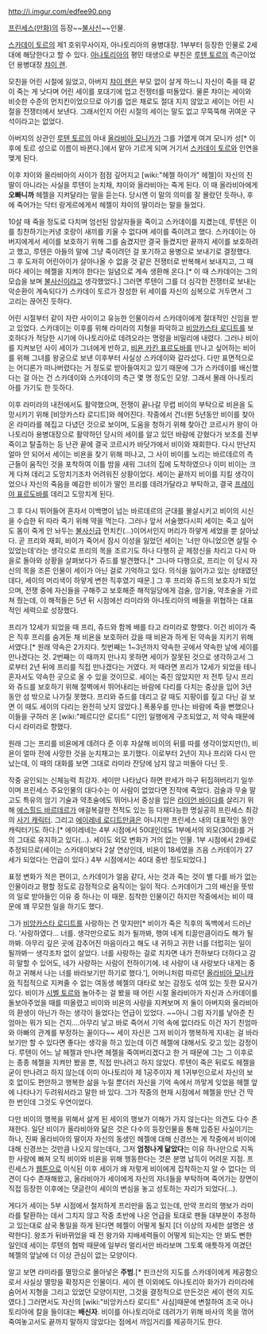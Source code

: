 http://i.imgur.com/edfee90.png

[[프린세스(만화)]]의 등장~~[[불사신]]~~인물.

[[스카데이 토르]]의 제1 호위무사이자, 아나토리아의 용병대장. 1부부터 등장한 인물로 2세대에 해당한다고 할 수 있다. [[아나토리아]]의 평민 태생으로 부친은 [[루텐 토르]]의 측근이었던 용병대장 [[챠이 렌]].

모친을 어린 시절에 잃었고, 아버지 [[챠이 렌]]은 부모 없이 살게 하느니 자신이 죽을 때 같이 죽는 게 낫다며 어린 세이를 포대기에 업고 전쟁터를 떠돌았다. 물론 챠이는 세이와 비슷한 수준의 먼치킨이었으므로 아기를 업은 채로도 절대 지지 않았고 세이는 어린 시절을 전쟁터에서 보낸다. 그래서인지 어린 시절의 세이는 말도 없고 무뚝뚝해 귀여운 구석이라고는 없었다.

아버지의 상관인 [[루텐 토르]]의 아내 [[올라비아 모니카]]가 그를 가엾게 여겨 모니카 성[* 이후에 토르 성으로 이름이 바뀐다.]에서 맡아 기르게 되며 거기서 [[스카데이 토르]]와 인연을 맺게 된다.

이후 챠이와 올라비아의 사이가 점점 깊어지고 [wiki:"헤젤 하이가" 헤젤]이 자신의 친딸이 아니라는 사실을 루텐이 눈치채, 챠이와 올라비아는 죽게 된다. 이 때 올라비아에게 '''오빠니까''' 헤젤을 지켜달라는 말을 듣는다. 당시엔 이 말의 의미를 잘 몰랐던 듯하나, 후에 죽어가는 닥터 랑게르에게서 헤젤이 챠이의 딸이라는 말을 들었다.

10살 때 죽을 정도로 다치며 엄선된 암살자들을 죽이고 스카데이를 지켰는데, 루텐은 이를 칭찬하기는커녕 호랑이 새끼를 키울 수 없다며 세이를 죽이려고 했다. 스카데이는 아버지에게서 세이를 보호하기 위해 그를 숨겼지만 결국 들켰지만 끝까지 세이를 보호하려고 했고, 루텐은 아들의 말에 그냥 죽이려던 걸 포기하고 용병으로 보내기로 결정했다. 그 후 도저히 어린아이가 살아나올 수 없을 것 같은 전쟁터로 반복해서 보내지고, 그 때마다 세이는 헤젤을 지켜야 한다는 일념으로 계속 생환해 온다.[* 이 때 스카데이는 그의 모습을 보며 [[불사신]]이라고 생각했었다.] 그러면 루텐이 그를 더 심각한 전쟁터로 보내는 악순환이 계속되다가 스카데이 토르가 장성한 뒤 세이를 자신의 심복으로 거두면서 그 고리는 끊어진 듯하다.

어린 시절부터 같이 자란 사이이고 유능한 인물이라서 스카데이에게 절대적인 신임을 받고 있었다. 스카데이는 이후를 위해 라미라의 지형을 파악하고 [[비앙카스타 로디트]]를 보호하다가 적당한 시기에 아나토리아로 데려오라는 명령을 비밀리에 내렸다. 그러나 비이를 지켜보던 사이 세이가 그녀에게 반하고, [[비욘 카칸 표르도바]]를 만나고 싶어하는 비이를 위해 그녀를 왕궁으로 보낸 이후부터 사실상 스카데이와 갈라섰다. 다만 표면적으로는 어디론가 떠나버렸다는 거 정도로 받아들여지고 있기 때문에 그가 스카데이를 배신했다는 걸 아는 건 스카데이와 스카데이의 측근 몇 명 정도인 모양. 그래서 몰래 아나토리아를 가기도 한 듯하다.

이후 라미라의 내전에서도 활약했으며, 전쟁이 끝나갈 무렵 비이의 부탁으로 비욘을 도망시키기 위해 [비앙카스타 로디트]와 헤어진다. 작중에서 건너뛴 5년동안 비이를 찾아 온 라미라를 헤집고 다녔던 것으로 보이며, 도움을 청하기 위해 찾아간 코르시카 왕이 아나토리아 용병대장으로 활약하던 당시의 세이를 알고 있던 바람에 갇혔다가 보초를 전부 죽이고 탈출하는 등 난관 끝에 결국 코르시카 바닷가에서 비이와 재회한다. 다시 만난지 얼마 안 되어서 세이는 비욘을 찾기 위해 떠나고, 그 사이 비이를 노리는 바르데르의 측근들이 움직인 것을 포착하여 이틀 밤을 새워 그녀의 집에 도착하였으나 이미 비이는 크게 다쳐 데리고 도망치기조차 어려워진 상황이었다. 세이는 끝까지 비이를 지킬 생각이었으나 자신의 죽음을 예감한 비이가 딸인 프리를 데려가달라고 부탁하고, 결국 [[프레이야 표르도바]]를 데리고 도망치게 된다.

그 후 다시 뛰어들어 혼자서 이백명이 넘는 바르데르의 군대를 몰살시키고 비이의 시신을 수습한 뒤 따라 죽기 위해 약을 먹는다. 그러나 앞서 서술했다시피 세이는 죽고 싶어도 몸이 죽게 안 놔두는 [[불사신]]급 먼치킨(...)이어서인지 머리가 하얗게 세었을 뿐 살아났다. 곧 프리와 재회, 비이가 죽어서 잠시 이성을 잃었던 세이는 '너만 아니었으면 살릴 수 있었는데'라는 생각으로 프리의 목을 조르기도 하나 다행히 곧 제정신을 차리고 다시 마을로 돌아와 상황을 살펴보다가 쥬드를 발견했다.[* 그나마 다행으로, 프리는 이 당시 자신의 목을 조른 인물이 세이가 아닌 걸로 기억하고 있다. 의식을 잃어가고 있는 상태였던데다, 세이의 머리색이 하얗게 변한 직후였기 때문.] 그 후 프리와 쥬드의 보호자가 되었으며, 전쟁 중에 자신들을 구해주고 보호해준 해적일당에게 검술, 암기술, 약초술을 가르쳐 줬는데, 이 해적들은 5년 뒤 시점에선 라미라와 아나토리아의 배들을 위협하는 대표적인 세력으로 성장했다.

프리가 12세가 되었을 때 프리, 쥬드와 함께 배를 타고 라미라로 향했다. 이건 비이가 죽은 직후 프리를 숨겨둔 채 비욘을 보호하러 갔을 때 비욘과 하게 된 약속을 지키기 위해서였다.[* 원래 약속은 2가지다. 첫번째는 1~3년까지 약속한 곳에서 약속한 날에 세이를 만나겠다는 것. 2번째는 이 때까지 만나지 못하면 세이가 잘못된 것으로 생각하고서 그로부터 2년 뒤에 프리를 직접 만나겠다는 거였다. 저 때라면 프리가 12세가 되었을 테니 혼자서도 약속한 곳으로 올 수 있을 것이므로. 세이는 죽진 않았지만 저 전투 당시 프리와 쥬드를 보호하기 위해 절벽에서 뛰어내리는 바람에 다리를 다치는 중상을 입어 3년 동안 섬 밖으로 나가질 못했다. 프리와 쥬드를 데리고 갈 때도 지팡이를 짚고 다닌 걸 보면 이 때도 세이의 다리는 완전히 낫지 않았다.] 폭풍우를 만나는 바람에 죽을 뻔했으나 이들을 구하러 온 [wiki:"페르디안 로디트" 디안] 일행에게 구조되었고, 저 약속 때문에 다시 라미라로 향했다.

원래 그는 프리를 비욘에게 데려다 준 이후 자살해 비이의 뒤를 따를 생각이었지만(!), 비욘이 얼마 전에 사망한 것을 눈치채고는 포기했다. 이로부터 2년이 지나 프리와 다시 만났는데, 이 때의 대화를 보면 그대로 라미라 잔당에 남지 않고 떠돌아 다닌 듯.

작중 공인되는 신체능력 최강자. 세이만 나타났다 하면 판세가 마구 뒤집혀버리기 일쑤이며 프린세스 주요인물의 대다수는 이 사람이 없었다면 진작에 죽었다. 검술과 무술 말고도 특유의 암기 기술과 약초술에도 뛰어나서 중상을 입은 [[라이언 바이다]]를 살리기 위해 [[에스힐드 바르데르]]가 애걸복걸한 전적도 있는 등 다재다능한 명실공히 프린세스 최강의 [[사기 캐릭터]]. 그리고 [[에이레네 로디트]]만큼은 아니지만 프린세스 내의 대표적인 동안 캐릭터기도 하다.[* 에이레네는 4부 시점에서 50대인데도 1부에서의 외모(30대)를 거의 그대로 유지하고 있다(...). 세이도 외모 변화가 거의 없는 인물. 1부 시점에서 29세로 추정되므로(세이는 스카데이보다 2살 연상인데, 비욘이 18세였을 즈음 스카데이가 27세가 되었다는 언급이 있다.) 4부 시점에서는 40대 중반 정도되었다.]

표정 변화가 적은 편이고, 스카데이가 얼음 같다, 사는 것과 죽는 것이 별 다를 바가 없는 인물이라고 평할 정도로 감정적으로 움직이는 일이 적다. 스카데이가 그의 배신을 뜻밖의 일로 받아들인 이유 중 하나는 이 때문. 침착한 인물이긴 하지만 작중에서는 비이 때문에 꽤 무모한 일을 하기도 했다.

그가 [[비앙카스타 로디트]]를 사랑하는 건 맞지만[* 비이가 죽은 직후의 독백에서 드러난다. '사랑하였다… 너를. 생각만으로도 죄가 될까봐, 행여 네게 티끌만큼이라도 해가 될까봐. 아무리 깊은 곳에 감추어진 마음이라고 해도 내 귀하고 귀한 너를 더럽히는 일이 될까봐ㅡ 생각조차 없이 살았다. 너를 사랑하는 걸로 치자면 내가 전하보다 더하다고 감히 말할 수 있어도, 네가 사랑하는 사람이 전하이기에. 네 사랑이 내 사랑보다 내게는 중하고 귀해서 나는 너를 바라보기만 하기로 했다.'], 어머니처럼 따르던 [[올라비아 모니카]]와 직접적으로 지켜줄 수 없는 여동생 헤젤의 대타로 보는 감정도 섞여 있는 듯한 묘사가 있다. 비이가 [[시벨 토르]]와 놀아주는 걸 봤을 때 어린 시절 올라비아가 자신과 스카데이를 돌보아주었을 때를 떠올렸고 비이와 비욘의 사랑을 지켜보며 저 둘이 아버지와 올라비아의 환생이 아닌가 하는 생각이 들었다는 언급이 있었다. ~~아니 그럼 자기를 낳아준 친엄마는 뭐가 되는 건지....아무리 낳고 바로 죽어서 기억 속에 없더라도 이건 자기 친엄마와 아빠의 관계를 부정하는 꼴이다~~ 세이 자신은 그저 비이가 행복하게 지내는 걸 바라보기만 할 수 있다면 좋다는 생각을 하고 있는데 이건 헤젤에 대해서도 갖고 있는 감정이다. 루텐이 어느 날 헤젤과 만나면 헤젤을 죽여버리겠다고 한 거 때문에 그는 그 이후로는 종종 헤젤을 지켜만 봤을 뿐, 직접 만나려고 하지 않았다. 루텐이 죽은 뒤로도 헤젤을 굳이 만나려고 하지 않는데 이미 아나토리아 제 1공주이자 제 1귀부인으로서 자신의 보호 없이도 편안하고 행복한 삶을 누릴 뿐더러 자신을 기억 속에서 까맣게 잊었을 헤젤 앞에 나타나기 두려워서라고 말한 바 있다. 그가 작중의 현재 시점에서 헤젤을 만난 건 딱 한 번인데 그것도 우연이었다.

다만 비이의 행복을 위해서 살게 된 세이의 행보가 이해가 가지 않는다는 의견도 다수 존재한다. 일단 비이가 올라비아와 닮은 것은 다수의 등장인물을 통해 입증된 사실이기는 하나, 진짜 올라비아의 딸이자 자신의 동생인 헤젤에 대해 신경쓰는 게 작중에서 비이에 대해 신경쓰는 것만큼 나오지 않는데다, 그저 '''엄청나게 닮았다'''는 이유 하나만으로 지독한 사랑에 빠져 오직 비이와 비욘을 위해 행동한다는 것은 분명 납득이 어려운 지점. 프린세스가 [[웹툰]]으로 이식된 이후 세이가 왜 저렇게 비이에게 집착하는지 알 수 없다는 의견이 다수 존재해왔고, 올라비아가 세이에게 자신의 자녀들을 부탁하며 죽어가는 장면이 직접 등장한 이후에는 댓글란이 세이의 변심을 놓고 성토하는 자리가 되었다(...).

게다가 세이는 5부 시점에서 철저하게 프리만을 돕고 있는데, 만약 프리의 행보가 라미라를 탈환하는 데서 그치지 않고 작중 초반에 나온 언급을 토대로 팬들 대부분이 추정하고 있는대로 삼국 통일을 하게 된다면 헤젤이 어떻게 될지 [더 이상의 자세한 설명은 생략한다]. 왕조가 뒤바뀌었을 때 전 왕가와 지배세력들이 어떻게 되는지는 안 봐도 뻔한 일인데 세이는 루텐의 협박 때문에 일부러 멀리서만 바라보며 그토록 애틋하게 여겼던 헤젤의 앞날에 더 이상 관심이 없는 모양이다.

알고 보면 라미라를 멸망으로 몰아넣은 '''주범'''.[* 핀크산의 지도를 스카데이에게 제공함으로서 사실상 멸망을 확정지은 인물이다. 세이 렌 이외에도 아나토리아 화가가 라미라에 숨어서 지형을 그리고 있었던 모양이지만, 그것을 결정적으로 만든것은 세이 렌의 지도였다.] 그러면서도 자신의 [wiki:"비앙카스타 로디트" 사심]때문에 변절하여 조국 아나토리아에 칼을 들이대는 '''배신자'''. 비이를 아나토리아로 데려가기 위해 바사의 목을 꺾어 죽여놓고서도 끝까지 말하지 않았다는 점에서 까임거리를 제공하기도 한다. 

